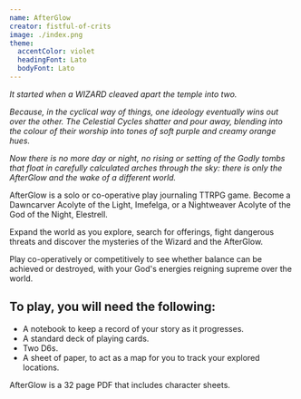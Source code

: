 ```yaml
---
name: AfterGlow
creator: fistful-of-crits
image: ./index.png
theme:
  accentColor: violet
  headingFont: Lato
  bodyFont: Lato
---
```


_It started when a WIZARD cleaved apart the temple into two._

_Because, in the cyclical way of things, one ideology eventually wins out over the other. The Celestial Cycles shatter and pour away, blending into the colour of their worship into tones of soft purple and creamy orange hues._

_Now there is no more day or night, no rising or setting of the Godly tombs that float in carefully calculated arches through the sky: there is only the AfterGlow and the wake of a different world._

AfterGlow is a solo or co-operative play journaling TTRPG game. Become a Dawncarver Acolyte of the Light, Imefelga, or a Nightweaver Acolyte of the God of the Night, Elestrell.

Expand the world as you explore, search for offerings, fight dangerous threats and discover the mysteries of the Wizard and the AfterGlow.

Play co-operatively or competitively to see whether balance can be achieved or destroyed, with your God's energies reigning supreme over the world.

## To play, you will need the following:

- A notebook to keep a record of your story as it progresses.
- A standard deck of playing cards.
- Two D6s.
- A sheet of paper, to act as a map for you to track your explored locations.

AfterGlow is a 32 page PDF that includes character sheets.
